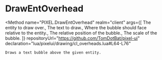 
# DrawEntOverhead
<Method
	name="PIXEL.DrawEntOverhead"
	realm="client"
	args={[
		<Argument type="Entity" name="ent">The entity to draw over.</Argument>,
		<Argument type="string" name="text">The text to draw.</Argument>,
		<Argument type="Angle" name="angle" defaultValue="Angle(0, 0, 0)">Where the bubble should face relative to the entity.</Argument>,
		<Argument type="Vector" name="position" defaultValue="Vector(0, 0, ent:OBBMaxs().z)">The relative position of the bubble.</Argument>,
		<Argument type="number" name="scale" defaultValue="0.05">The scale of the bubble.</Argument>
	]}
	repositoryUrl="https://github.com/TomDotBat/pixel-ui"
	declaration="lua/pixelui/drawing/cl_overheads.lua#L64-L76"
>
	Draws a text bubble above the given entity.
</Method>